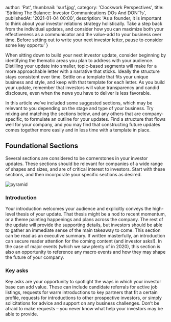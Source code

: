
  author: 'Pat',
  thumbnail: 'surf.jpg',
  category: 'Clockwork Perspectives',
  title: 'Striking The Balance: Investor Communications DOs And DON’Ts',
  publishedAt: '2021-01-04 00:00',
  description: 'As a founder, it is important to think about your investor relations strategy holistically. Take a step back from the individual updates, and consider how you can maximize both your effectiveness as a communicator and the value-add to your business over time. Before setting out to write your next investor letter, pause to consider some key opportu'
}

<p>
  When sitting down to build your next investor update, consider beginning by
  identifying the thematic areas you plan to address with your audience.
  Distilling your update into smaller, topic-based segments will make for a more
  approachable letter with a narrative that sticks. Ideally the structure stays
  consistent over time. Settle on a template that fits your unique business and
  style, and keep with that template for each letter. As you build your update,
  remember that investors will value transparency and candid disclosure, even
  when the news you have to deliver is less favorable.
</p>
<p>
  In this article we’ve included some suggested sections, which may be relevant
  to you depending on the stage and type of your business. Try mixing and
  matching the sections below, and any others that are company-specific, to
  formulate an outline for your updates. Find a structure that flows well for
  your company, and you may find that constructing future updates comes together
  more easily and in less time with a template in place.
</p>

<h2 className='text-2xl'>Foundational Sections</h2>

<p className='italic'>
  Several sections are considered to be cornerstones in your investor updates.
  These sections should be relevant for companies of a wide range of shapes and
  sizes, and are of critical interest to investors. Start with these sections,
  and then incorporate your specific sections as desired.
</p>

<Image
  src='/images/pyramid.jpg'
  alt='pyramid'
  layout='responsive'
  width={611}
  height={407}
/>

<h3>Introduction</h3>
<p>
  Your introduction welcomes your audience and explicitly conveys the high-level
  thesis of your update. That thesis might be a nod to recent momentum, or a
  theme painting happenings and plans across the company. The rest of the update
  will provide the supporting details, but investors should be able to gather an
  immediate sense of the main takeaway to come. This section can be read as an
  executive summary. If written masterfully, an introduction can secure reader
  attention for the coming content (and investor asks!). In the case of major
  events (which we saw plenty of in 2020), this section is also an opportunity
  to reference any macro events and how they may shape the future of your
  company.
</p>
<h3>Key asks</h3>
<p>
  Key asks are your opportunity to spotlight the ways in which your investor base can add value. These can include candidate referrals for active job listings, requests for warm introductions to key partners that fit a certain profile, requests for introductions to other prospective investors, or simply solicitations for advice and support on any business challenges. Don’t be afraid to make requests – you never know what help your investors may be able to provide.
</p>

